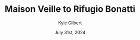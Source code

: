 ---
author: Kyle Gilbert
date: July 31st, 2024
id: 8zRGdrBWs6
parent: bQZ6JTM4hJ
route: tour-du-mont-blanc-2024/16648516562
gain: 3587
loss: 3446
miles: 11.2
time: 6,7
categories: stage
title: Maison Veille to Rifugio Bonatti
readOnly: true
---